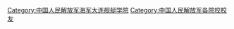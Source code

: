 [[Category:中国人民解放军海军大连舰艇学院|Category:中国人民解放军海军大连舰艇学院]]
[[Category:中国人民解放军各院校校友|Category:中国人民解放军各院校校友]]